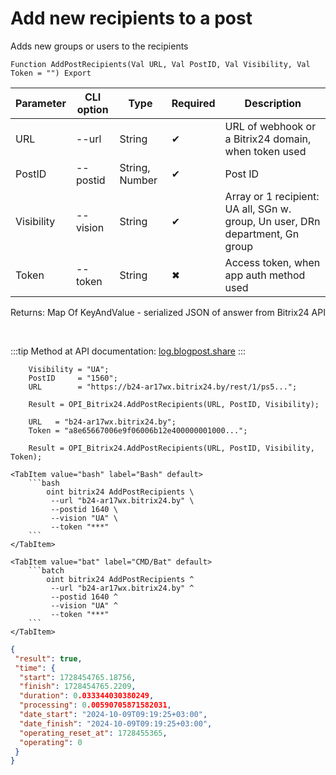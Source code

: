 ﻿---
sidebar_position: 7
---


# Add new recipients to a post
 Adds new groups or users to the recipients



`Function AddPostRecipients(Val URL, Val PostID, Val Visibility, Val Token = "") Export`

  | Parameter | CLI option | Type | Required | Description |
  |-|-|-|-|-|
  | URL | --url | String | &#x2714; | URL of webhook or a Bitrix24 domain, when token used |
  | PostID | --postid | String, Number | &#x2714; | Post ID |
  | Visibility | --vision | String | &#x2714; | Array or 1 recipient: UA all, SGn w. group, Un user, DRn department, Gn group |
  | Token | --token | String | &#x2716; | Access token, when app auth method used |

  
  Returns:  Map Of KeyAndValue - serialized JSON of answer from Bitrix24 API

<br/>

:::tip
Method at API documentation: [log.blogpost.share](https://dev.1c-bitrix.ru/rest_help/log/log_blogpost_share.php)
:::
<br/>



```bsl title="1C:Enterprise/OneScript code example"
    Visibility = "UA";
    PostID     = "1560";
    URL        = "https://b24-ar17wx.bitrix24.by/rest/1/ps5...";

    Result = OPI_Bitrix24.AddPostRecipients(URL, PostID, Visibility);

    URL   = "b24-ar17wx.bitrix24.by";
    Token = "a8e65667006e9f06006b12e400000001000...";

    Result = OPI_Bitrix24.AddPostRecipients(URL, PostID, Visibility, Token);
```
 

 <Tabs>
  
    <TabItem value="bash" label="Bash" default>
        ```bash
            oint bitrix24 AddPostRecipients \
             --url "b24-ar17wx.bitrix24.by" \
             --postid 1640 \
             --vision "UA" \
             --token "***"
        ```
    </TabItem>
  
    <TabItem value="bat" label="CMD/Bat" default>
        ```batch
            oint bitrix24 AddPostRecipients ^
             --url "b24-ar17wx.bitrix24.by" ^
             --postid 1640 ^
             --vision "UA" ^
             --token "***"
        ```
    </TabItem>
</Tabs>


```json title="Result"
{
 "result": true,
 "time": {
  "start": 1728454765.18756,
  "finish": 1728454765.2209,
  "duration": 0.033344030380249,
  "processing": 0.00590705871582031,
  "date_start": "2024-10-09T09:19:25+03:00",
  "date_finish": "2024-10-09T09:19:25+03:00",
  "operating_reset_at": 1728455365,
  "operating": 0
 }
}
```
